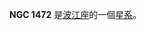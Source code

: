 {{NGCInfoBox|NGCID=NGC 1472|發現者=哦曼特·史東|發現日期=1886年-月-日|其他編號=NPM1G -08.0152|曆元=J2000.0|赤經=3時53分47.3秒
|赤緯=-8°34'5"|星座=波江座|星體=星系|星等=14.4|表面亮度=13.3|藍等=15.4}}

'''NGC 1472''' 是[[波江座|波江座]]的一個[[星系|星系]]。

{{NGCReference|1472}}
{{Catalogs|NGC=1472}}